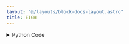 ```yaml
---
layout: "@/layouts/block-docs-layout.astro"
title: EIGH
---
```



<PythonDocsDisplay docstring={docstring} />

<details>
<summary>Python Code</summary>
```python
from flojoy import flojoy, Matrix, Scalar
import numpy as np
from collections import namedtuple
from typing import Literal

import numpy.linalg


@flojoy
def EIGH(
    default: Matrix,
    UPLO: str = "L",
    select_return: Literal["w", "v"] = "w",
) -> Matrix | Scalar:
    """The EIGH node is based on a numpy or scipy function.

    The description of that function is as follows:

        Return the eigenvalues and eigenvectors of a complex Hermitian (conjugate symmetric) or a real symmetric matrix.

    Returns
    -------
    DataContainer
        type 'ordered pair', 'scalar', or 'matrix'
    """

    result = numpy.linalg.eigh(
        a=default.m,
        UPLO=UPLO,
    )

    return_list = ["w", "v"]
    if isinstance(result, tuple):
        res_dict = {}
        num = min(len(result), len(return_list))
        for i in range(num):
            res_dict[return_list[i]] = result[i]
        result = res_dict[select_return]
    else:
        result = result._asdict()
        result = result[select_return]

    if isinstance(result, np.ndarray):
        result = Matrix(m=result)
    else:
        assert isinstance(
            result, np.number | float | int
        ), f"Expected np.number, float or int for result, got {type(result)}"
        result = Scalar(c=float(result))

    return result

```
[Find this Flojoy Block on GitHub](https://github.com/flojoy-ai/blocks/blob/main/blocks/NUMPY/LINALG/EIGH/EIGH.py)
</details>


## Example
